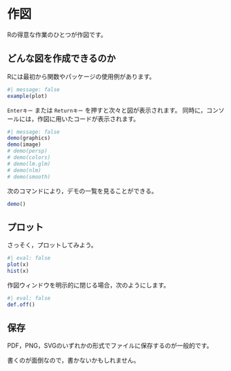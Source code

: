 # 作図

Rの得意な作業のひとつが作図です。


## どんな図を作成できるのか

Rには最初から関数やパッケージの使用例があります。
```r
#| message: false
example(plot)
```
`Enterキー` または `Returnキー` を押すと次々と図が表示されます。
同時に，コンソールには，作図に用いたコードが表示されます。

```r
#| message: false
demo(graphics)
demo(image)
# demo(persp)
# demo(colors)
# demo(lm.glm)
# demo(nlm)
# demo(smooth)
```
次のコマンドにより，デモの一覧を見ることができる。
```r
demo()
```


## プロット

さっそく，プロットしてみよう。
```r
#| eval: false
plot(x)
hist(x)
```

作図ウィンドウを明示的に閉じる場合，次のようにします。
```r
#| eval: false
def.off()
```

## 保存

PDF，PNG，SVGのいずれかの形式でファイルに保存するのが一般的です。

書くのが面倒なので，書かないかもしれません。
